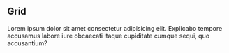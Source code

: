 ## Grid

Lorem ipsum dolor sit amet consectetur adipisicing elit. Explicabo tempore accusamus labore iure obcaecati
itaque cupiditate cumque sequi, quo accusantium?
